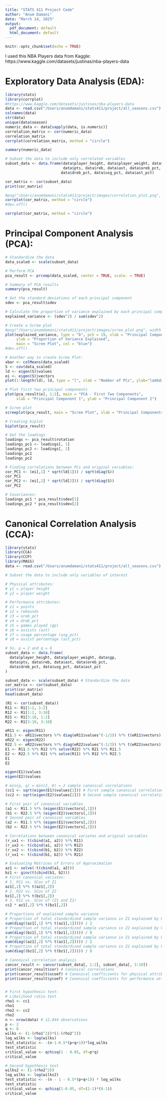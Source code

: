 ```yaml
---
title: "STATS 411 Project Code"
author: "Anum Damani"
date: "March 14, 2025"
output:
  pdf_document: default
  html_document: default
---
```


```r
knitr::opts_chunk$set(echo = TRUE)
```


I used this NBA Players data from Kaggle: https://www.kaggle.com/datasets/justinas/nba-players-data

# Exploratory Data Analysis (EDA):

```r
library(stats)
library(corrplot)
#https://www.kaggle.com/datasets/justinas/nba-players-data
data <- read.csv("/Users/anumdamani/stats411/project/all_seasons.csv")
colnames(data)
str(data)
unique(data$season)
numeric_data <- data[sapply(data, is.numeric)]
correlation_matrix <- cor(numeric_data)
correlation_matrix
corrplot(correlation_matrix, method = "circle")

summary(numeric_data)

# Subset the data to include only correlated variables
subset_data <- data.frame(data$player_height, data$player_weight, data$gp, 
                          data$pts, data$reb, data$ast, data$oreb_pct, 
                         data$dreb_pct, data$usg_pct, data$ast_pct)

cor_matrix <- cor(subset_data)
print(cor_matrix)

#png("/Users/anumdamani/stats411/project/images/correlation_plot.png", width = 800, height = 600)
corrplot(cor_matrix, method = "circle")
#dev.off()

corrplot(cor_matrix, method = "circle")
```



# Principal Component Analysis (PCA):

```r
# Standardize the data 
data_scaled <- scale(subset_data)

# Perform PCA
pca_result <- prcomp(data_scaled, center = TRUE, scale. = TRUE)

# Summary of PCA results
summary(pca_result)

# Get the standard deviations of each principal component
sdev <- pca_result$sdev

# Calculate the proportion of variance explained by each principal component
explained_variance <- (sdev^2) / sum(sdev^2)

# Create a Scree plot
#png("/Users/anumdamani/stats411/project/images/scree_plot.png", width = 800, height = 600)
plot(explained_variance, type = "b", pch = 19, xlab = "Principal Components", 
     ylab = "Proportion of Variance Explained",
     main = "Scree Plot", col = "blue")
#dev.off()

# Another way to create Scree Plot:
xbar <- colMeans(data_scaled)
S <- cov(data_scaled)
ld <- eigen(S)$values
ei <- eigen(S)$vectors
plot(1:length(ld), ld, type = "l", xlab = "Number of PCs", ylab="lambda_i")

# Plot first two principal components
plot(pca_result$x[, 1:2], main = "PCA - First Two Components",
     xlab = "Principal Component 1", ylab = "Principal Component 2")

# Scree plot
screeplot(pca_result, main = "Scree Plot", xlab = "Principal Components")

# Creating biplot
biplot(pca_result)

# Get the loadings
loadings <- pca_result$rotation
loadings_pc1 <- loadings[, 1]
loadings_pc2 <- loadings[, 2]
loadings_pc1 
loadings_pc2

# Finding correlations between PCs and original variables:
cor_PC1 <- (ei[,1] * sqrt(ld[1])) / sqrt(diag(S))
cor_PC1
cor_PC2 <- (ei[,2] * sqrt(ld[2])) / sqrt(diag(S))
cor_PC2

# Covariances:
loadings_pc1 * pca_result$sdev[1]
loadings_pc2 * pca_result$sdev[2]
```




# Canonical Correlation Analysis (CCA): 

```r
library(stats)
library(CCA)
library(CCP)
library(MASS)
data <- read.csv("/Users/anumdamani/stats411/project/all_seasons.csv")

# Subset the data to include only variables of interest

# Physical attributes:
# y1 = player height
# y2 = player weight

# Performance attributes:
# z1 = points
# z2 = rebounds
# z3 = oreb_pct
# z4 = dreb_pct
# z5 = games played (gp)
# z6 = assists (ast)
# z7 = usage percentage (usg_pct)
# z8 = assist percentage (ast_pct)

# So, p = 2 and q = 8
subset_data <- data.frame(
  data$player_height, data$player_weight, data$gp, 
  data$pts, data$reb, data$ast, data$oreb_pct, 
  data$dreb_pct, data$usg_pct, data$ast_pct
)

subset_data <- scale(subset_data) # Standardize the data
cor_matrix <- cor(subset_data)
print(cor_matrix)
head(subset_data)

(R1 <- cor(subset_data))
R11 <- R1[1:2, 1:2]
R12 <- R1[1:2, 3:10]
R21 <- R1[3:10, 1:2]
R22 <- R1[3:10, 3:10]

eR11 <- eigen(R11)
R11.5 <- eR11$vectors %*% diag(eR11$values^(-1/2)) %*% t(eR11$vectors)
eR22 <- eigen(R22)
R22.5 <- eR22$vectors %*% diag(eR22$values^(-1/2)) %*% t(eR22$vectors)
E1 <- R11.5 %*% R12 %*% solve(R22) %*% R21 %*% R11.5
E2 <- R22.5 %*% R21 %*% solve(R11) %*% R12 %*% R22.5
E1
E2

eigen(E1)$values
eigen(E2)$values

# min(p, q) = min(2, 8) = 2 sample canonical correlations
(cc1 <- sqrt(eigen(E1)$values[1])) # First sample canonical correlation
(cc2 <- sqrt(eigen(E2)$values[2])) # Second sample canonical correlation

# First pair of canonical variables
(a1 <- R11.5 %*% (eigen(E1)$vectors[,1]))
(b1 <- R22.5 %*% (eigen(E2)$vectors[,1]))
# Second pair of canonical variables
(a2 <- R11.5 %*% (eigen(E1)$vectors[,2]))
(b2 <- R22.5 %*% (eigen(E2)$vectors[,2]))

# Correlations between canonical variates and original variables
(r_ux1 <- t(cbind(a1, a2)) %*% R11)
(r_ux2 <- t(cbind(a1, a2)) %*% R12)
(r_vx2 <- t(cbind(b1, b2)) %*% R22)
(r_vx1 <- t(cbind(b1, b2)) %*% R21)

# Evaluating Matrices of Errors of Approximation
az1 <- solve(-t(cbind(a1, a2)))
bz1 <- ginv(t(cbind(b1, b2)))
# First canonical variates:
# 1. R11 vs. SCov of Z1
az1[,2] %*% t(az1[,2])
# 2. R22 vs. SCov of Z2
bz1[,2] %*% t(bz1[,2])
# 3. R12 vs. SCov of (Z1 and Z2)
cc2 * az1[,2] %*% t(bz1[,2])

# Proportions of explained sample variance
# Proportion of total standardized sample variance in Z1 explained by U1
sum(diag((az1[,1] %*% t(az1[,1])))) / 2
# Proportion of total standardized sample variance in Z2 explained by V1
sum(diag((bz1[,1] %*% t(bz1[,1])))) / 8
# Proportion of total standardized sample variance in Z1 explained by U2
sum(diag((az1[,2] %*% t(az1[,2])))) / 2
# Proportion of total standardized sample variance in Z2 explained by V2
sum(diag((bz1[,2] %*% t(bz1[,2])))) / 8

# Canonical correlation analysis
cancor_result <- cancor(subset_data[, 1:2], subset_data[, 3:10])
print(cancor_result$cor) # Canonical correlations
print(cancor_result$xcoef) # Canonical coefficients for physical attributes
print(cancor_result$ycoef) # Canonical coefficients for performance attributes


# First hypothesis test:
# Likelihood ratio test
rho1 <- cc1
rho1
rho2 <- cc2
rho2
n <- nrow(data) # 12,844 observations
p <- 2
q <- 8
wilks <- (1-(rho1^2))*(1-(rho2^2))
log_wilks <- log(wilks)
test_statistic <- -(n-1-0.5*(p+q+1))*log_wilks
test_statistic
critical_value <- qchisq(1 - 0.05, df=p*q)
critical_value

# Second hypothesis test
wilks2 <- (1-(rho2^2))
log_wilks <- log(wilks2)
test_statistic <- -(n - 1 - 0.5*(p+q+1)) * log_wilks
test_statistic
critical_value <- qchisq(1-0.05, df=(2-1)*(8-1))
critical_value
```



